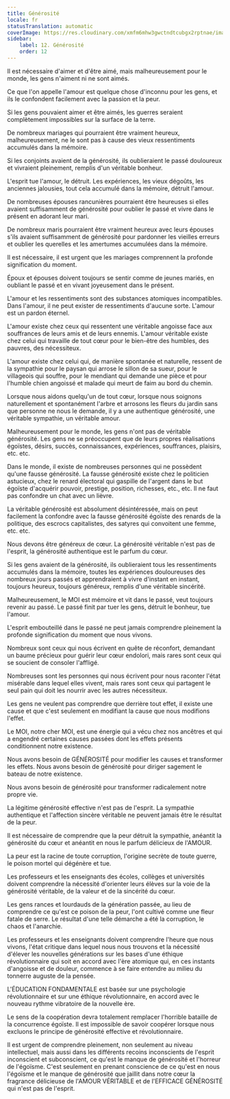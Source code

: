 ```yaml
---
title: Générosité
locale: fr
statusTranslation: automatic
coverImage: https://res.cloudinary.com/xmfm6mhw3gwctndtcubgx2rptnae/image/upload/v1740337243/small_cover_educacion_fundamental_a051170f1c.webp
sidebar:
    label: 12. Générosité
    order: 12
---
```

Il est nécessaire d'aimer et d'être aimé, mais malheureusement pour le monde, les gens n'aiment ni ne sont aimés.

Ce que l'on appelle l'amour est quelque chose d'inconnu pour les gens, et ils le confondent facilement avec la passion et la peur.

Si les gens pouvaient aimer et être aimés, les guerres seraient complètement impossibles sur la surface de la terre.

De nombreux mariages qui pourraient être vraiment heureux, malheureusement, ne le sont pas à cause des vieux ressentiments accumulés dans la mémoire.

Si les conjoints avaient de la générosité, ils oublieraient le passé douloureux et vivraient pleinement, remplis d'un véritable bonheur.

L'esprit tue l'amour, le détruit. Les expériences, les vieux dégoûts, les anciennes jalousies, tout cela accumulé dans la mémoire, détruit l'amour.

De nombreuses épouses rancunières pourraient être heureuses si elles avaient suffisamment de générosité pour oublier le passé et vivre dans le présent en adorant leur mari.

De nombreux maris pourraient être vraiment heureux avec leurs épouses s'ils avaient suffisamment de générosité pour pardonner les vieilles erreurs et oublier les querelles et les amertumes accumulées dans la mémoire.

Il est nécessaire, il est urgent que les mariages comprennent la profonde signification du moment.

Époux et épouses doivent toujours se sentir comme de jeunes mariés, en oubliant le passé et en vivant joyeusement dans le présent.

L'amour et les ressentiments sont des substances atomiques incompatibles. Dans l'amour, il ne peut exister de ressentiments d'aucune sorte. L'amour est un pardon éternel.

L'amour existe chez ceux qui ressentent une véritable angoisse face aux souffrances de leurs amis et de leurs ennemis. L'amour véritable existe chez celui qui travaille de tout cœur pour le bien-être des humbles, des pauvres, des nécessiteux.

L'amour existe chez celui qui, de manière spontanée et naturelle, ressent de la sympathie pour le paysan qui arrose le sillon de sa sueur, pour le villageois qui souffre, pour le mendiant qui demande une pièce et pour l'humble chien angoissé et malade qui meurt de faim au bord du chemin.

Lorsque nous aidons quelqu'un de tout cœur, lorsque nous soignons naturellement et spontanément l'arbre et arrosons les fleurs du jardin sans que personne ne nous le demande, il y a une authentique générosité, une véritable sympathie, un véritable amour.

Malheureusement pour le monde, les gens n'ont pas de véritable générosité. Les gens ne se préoccupent que de leurs propres réalisations égoïstes, désirs, succès, connaissances, expériences, souffrances, plaisirs, etc. etc.

Dans le monde, il existe de nombreuses personnes qui ne possèdent qu'une fausse générosité. La fausse générosité existe chez le politicien astucieux, chez le renard électoral qui gaspille de l'argent dans le but égoïste d'acquérir pouvoir, prestige, position, richesses, etc., etc. Il ne faut pas confondre un chat avec un lièvre.

La véritable générosité est absolument désintéressée, mais on peut facilement la confondre avec la fausse générosité égoïste des renards de la politique, des escrocs capitalistes, des satyres qui convoitent une femme, etc. etc.

Nous devons être généreux de cœur. La générosité véritable n'est pas de l'esprit, la générosité authentique est le parfum du cœur.

Si les gens avaient de la générosité, ils oublieraient tous les ressentiments accumulés dans la mémoire, toutes les expériences douloureuses des nombreux jours passés et apprendraient à vivre d'instant en instant, toujours heureux, toujours généreux, remplis d'une véritable sincérité.

Malheureusement, le MOI est mémoire et vit dans le passé, veut toujours revenir au passé. Le passé finit par tuer les gens, détruit le bonheur, tue l'amour.

L'esprit embouteillé dans le passé ne peut jamais comprendre pleinement la profonde signification du moment que nous vivons.

Nombreux sont ceux qui nous écrivent en quête de réconfort, demandant un baume précieux pour guérir leur cœur endolori, mais rares sont ceux qui se soucient de consoler l'affligé.

Nombreuses sont les personnes qui nous écrivent pour nous raconter l'état misérable dans lequel elles vivent, mais rares sont ceux qui partagent le seul pain qui doit les nourrir avec les autres nécessiteux.

Les gens ne veulent pas comprendre que derrière tout effet, il existe une cause et que c'est seulement en modifiant la cause que nous modifions l'effet.

Le MOI, notre cher MOI, est une énergie qui a vécu chez nos ancêtres et qui a engendré certaines causes passées dont les effets présents conditionnent notre existence.

Nous avons besoin de GÉNÉROSITÉ pour modifier les causes et transformer les effets. Nous avons besoin de générosité pour diriger sagement le bateau de notre existence.

Nous avons besoin de générosité pour transformer radicalement notre propre vie.

La légitime générosité effective n'est pas de l'esprit. La sympathie authentique et l'affection sincère véritable ne peuvent jamais être le résultat de la peur.

Il est nécessaire de comprendre que la peur détruit la sympathie, anéantit la générosité du cœur et anéantit en nous le parfum délicieux de l'AMOUR.

La peur est la racine de toute corruption, l'origine secrète de toute guerre, le poison mortel qui dégénère et tue.

Les professeurs et les enseignants des écoles, collèges et universités doivent comprendre la nécessité d'orienter leurs élèves sur la voie de la générosité véritable, de la valeur et de la sincérité du cœur.

Les gens rances et lourdauds de la génération passée, au lieu de comprendre ce qu'est ce poison de la peur, l'ont cultivé comme une fleur fatale de serre. Le résultat d'une telle démarche a été la corruption, le chaos et l'anarchie.

Les professeurs et les enseignants doivent comprendre l'heure que nous vivons, l'état critique dans lequel nous nous trouvons et la nécessité d'élever les nouvelles générations sur les bases d'une éthique révolutionnaire qui soit en accord avec l'ère atomique qui, en ces instants d'angoisse et de douleur, commence à se faire entendre au milieu du tonnerre auguste de la pensée.

L'ÉDUCATION FONDAMENTALE est basée sur une psychologie révolutionnaire et sur une éthique révolutionnaire, en accord avec le nouveau rythme vibratoire de la nouvelle ère.

Le sens de la coopération devra totalement remplacer l'horrible bataille de la concurrence égoïste. Il est impossible de savoir coopérer lorsque nous excluons le principe de générosité effective et révolutionnaire.

Il est urgent de comprendre pleinement, non seulement au niveau intellectuel, mais aussi dans les différents recoins inconscients de l'esprit inconscient et subconscient, ce qu'est le manque de générosité et l'horreur de l'égoïsme. C'est seulement en prenant conscience de ce qu'est en nous l'égoïsme et le manque de générosité que jaillit dans notre cœur la fragrance délicieuse de l'AMOUR VÉRITABLE et de l'EFFICACE GÉNÉROSITÉ qui n'est pas de l'esprit.

